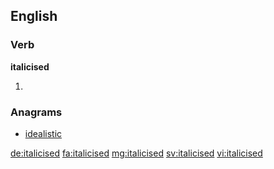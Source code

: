 ==English==

===Verb===
'''italicised'''

# {{past of|italicise}}

===Anagrams===
* [[idealistic#English|idealistic]]

[[de:italicised]]
[[fa:italicised]]
[[mg:italicised]]
[[sv:italicised]]
[[vi:italicised]]